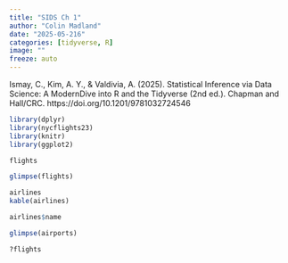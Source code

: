 ```yaml
---
title: "SIDS Ch 1"
author: "Colin Madland"
date: "2025-05-216"
categories: [tidyverse, R]
image: ""
freeze: auto
---
```


::: {.callout}

Ismay, C., Kim, A. Y., & Valdivia, A. (2025). Statistical Inference via Data Science: A ModernDive into R and the Tidyverse (2nd ed.). Chapman and Hall/CRC. https://doi.org/10.1201/9781032724546
:::

```r
library(dplyr)
library(nycflights23)
library(knitr)
library(ggplot2)
```

```r
flights
```

```r
glimpse(flights)
```

```r
airlines
kable(airlines)
```

```r
airlines$name
```

```r
glimpse(airports)
```

```r
?flights
```
